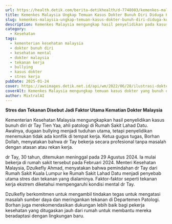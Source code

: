```yaml
---
url: https://health.detik.com/berita-detikhealth/d-7748083/kemenkes-malaysia-ungkap-temuan-kasus-dokter-bunuh-diri-diduga-korban-bullying
title: Kemenkes Malaysia Ungkap Temuan Kasus Dokter Bunuh Diri Diduga Korban Bullying
slug: kemenkes-malaysia-ungkap-temuan-kasus-dokter-bunuh-diri-diduga-korban-bullying
description: Kemenkes Malaysia mengungkap hasil penyelidikan pada kasus meninggalnya ahli patologi Tay Tien Yaa. Begini kronologi yang terjadi.
category:
  - Kesehatan
tags:
  - kementerian kesehatan malaysia
  - dokter bunuh diri
  - kesehatan mental
  - dokter malaysia
  - tekanan kerja
  - bullying
  - kasus dokter
  - stres kerja
pubDate: 2025-01-24
cover: https://awsimages.detik.net.id/api/wm/2022/06/28/ilustrasi-dokter-atau-rumah-sakit_169.jpeg?wid=54&w=650&v=1&t=jpeg
coverAlt: Kemenkes Malaysia mengungkap temuan kasus dokter yang bunuh diri diduga korban bullying. (Foto ilustrasi Getty Images/iStockphoto/Andrei Vasilev)
author: MixtralAI
---
```

**Stres dan Tekanan Disebut Jadi Faktor Utama Kematian Dokter Malaysia**

Kementerian Kesehatan Malaysia mengungkapkan hasil penyelidikan kasus bunuh diri dr Tay Tien Yaa, ahli patologi di Rumah Sakit Lahad Datu. Awalnya, dugaan bullying menjadi tuduhan utama, tetapi penyelidikan menemukan tidak ada konflik di tempat kerja. Ketua gugus tugas, Borhan Dollah, menyatakan bahwa dr Tay bekerja secara profesional tanpa masalah dengan atasan atau rekan kerja.

dr Tay, 30 tahun, ditemukan meninggal pada 29 Agustus 2024. Ia mulai bekerja di rumah sakit tersebut pada Februari 2024. Menteri Kesehatan Malaysia, Dzulkefly Ahmad, menyatakan bahwa pemindahan dr Tay dari Rumah Sakit Kuala Lumpur ke Rumah Sakit Lahad Datu menjadi penyebab utama stres dan tekanan yang dialaminya. Faktor-faktor seperti tekanan kerja ekstrem diketahui mempengaruhi kondisi mental dr Tay.

Dzulkefly berkomitmen untuk mengambil tindakan tegas untuk mengatasi masalah sumber daya dan meringankan tekanan di Departemen Patologi. Borhan juga merekomendasikan dukungan lebih baik bagi pekerja kesehatan yang ditugaskan jauh dari rumah untuk membantu mereka beradaptasi dengan lingkungan baru.
